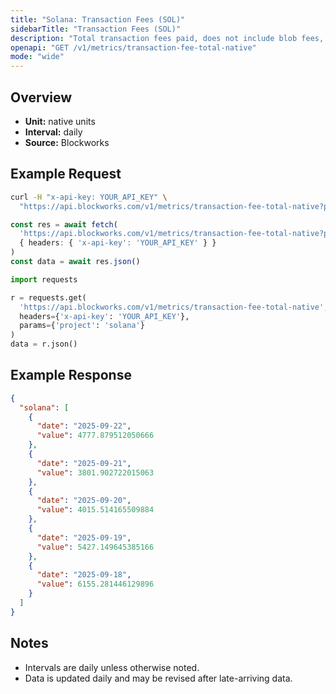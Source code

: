 ```yaml
---
title: "Solana: Transaction Fees (SOL)"
sidebarTitle: "Transaction Fees (SOL)"
description: "Total transaction fees paid, does not include blob fees, out-of-protocol tips, or additional sources of revenue"
openapi: "GET /v1/metrics/transaction-fee-total-native"
mode: "wide"
---
```


## Overview

- **Unit:** native units
- **Interval:** daily
- **Source:** Blockworks

## Example Request

<CodeGroup>

```bash cURL
curl -H "x-api-key: YOUR_API_KEY" \
  "https://api.blockworks.com/v1/metrics/transaction-fee-total-native?project=solana"
```

```typescript TypeScript
const res = await fetch(
  'https://api.blockworks.com/v1/metrics/transaction-fee-total-native?project=solana',
  { headers: { 'x-api-key': 'YOUR_API_KEY' } }
)
const data = await res.json()
```

```python Python
import requests

r = requests.get(
  'https://api.blockworks.com/v1/metrics/transaction-fee-total-native',
  headers={'x-api-key': 'YOUR_API_KEY'},
  params={'project': 'solana'}
)
data = r.json()
```

</CodeGroup>

## Example Response

```json
{
  "solana": [
    {
      "date": "2025-09-22",
      "value": 4777.879512050666
    },
    {
      "date": "2025-09-21",
      "value": 3801.902722015063
    },
    {
      "date": "2025-09-20",
      "value": 4015.514165509884
    },
    {
      "date": "2025-09-19",
      "value": 5427.149645385166
    },
    {
      "date": "2025-09-18",
      "value": 6155.281446129896
    }
  ]
}
```

## Notes
- Intervals are daily unless otherwise noted.
- Data is updated daily and may be revised after late-arriving data.
